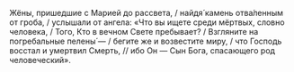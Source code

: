 Жёны, пришедшие с Марией до рассвета, / найдя́ камень отва́ленным от гроба, / услышали от ангела: «Что вы ищете среди мёртвых, словно человека, / Того, Кто в вечном Свете пребывает? / Взгляните на погребальные пелены́ — / бегите же и возвестите миру, / что Господь восстал и умертвил Смерть, // ибо Он — Сын Бога, спасающего род человеческий».
